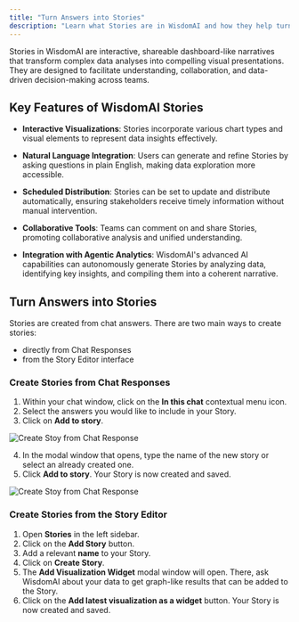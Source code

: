```yaml
---
title: "Turn Answers into Stories"
description: "Learn what Stories are in WisdomAI and how they help turn data into shareable, insightful narratives."
---
```


Stories in WisdomAI are interactive, shareable dashboard-like narratives that transform complex data analyses into compelling visual presentations. They are designed to facilitate understanding, collaboration, and data-driven decision-making across teams.

## Key Features of WisdomAI Stories

- **Interactive Visualizations**: Stories incorporate various chart types and visual elements to represent data insights effectively.

- **Natural Language Integration**: Users can generate and refine Stories by asking questions in plain English, making data exploration more accessible.

- **Scheduled Distribution**: Stories can be set to update and distribute automatically, ensuring stakeholders receive timely information without manual intervention.

- **Collaborative Tools**: Teams can comment on and share Stories, promoting collaborative analysis and unified understanding.

- **Integration with Agentic Analytics**: WisdomAI's advanced AI capabilities can autonomously generate Stories by analyzing data, identifying key insights, and compiling them into a coherent narrative.

## Turn Answers into Stories

Stories are created from chat answers. There are two main ways to create stories:
- directly from Chat Responses
- from the Story Editor interface

### Create Stories from Chat Responses

1. Within your chat window, click on the **In this chat** contextual menu icon.
2. Select the answers you would like to include in your Story.
3. Click on **Add to story**.

![Create Stoy from Chat Response](images/Add-to-story.png)

4. In the modal window that opens, type the name of the new story or select an already created one.
5. Click **Add to story**. Your Story is now created and saved.

![Create Stoy from Chat Response](images/Add-to-story4-5.png)

### Create Stories from the Story Editor

1. Open **Stories** in the left sidebar.
2. Click on the **Add Story** button.
3. Add a relevant **name** to your Story. 
4. Click on **Create Story**.
3. The **Add Visualization Widget** modal window will open. There, ask WisdomAI about your data to get graph-like results that can be added to the Story.
4. Click on the **Add latest visualization as a widget** button. Your Story is now created and saved.



